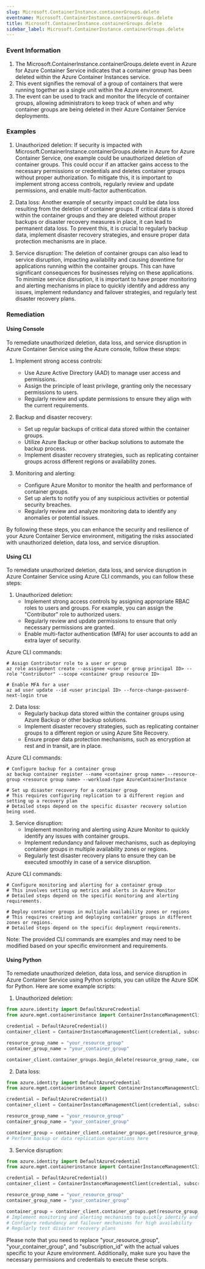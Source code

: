 ```yaml
--- 
slug: Microsoft.ContainerInstance.containerGroups.delete
eventname: Microsoft.ContainerInstance.containerGroups.delete
title: Microsoft.ContainerInstance.containerGroups.delete
sidebar_label: Microsoft.ContainerInstance.containerGroups.delete
---
```

                       
### Event Information

1. The Microsoft.ContainerInstance.containerGroups.delete event in Azure for Azure Container Service indicates that a container group has been deleted within the Azure Container Instances service.
2. This event signifies the removal of a group of containers that were running together as a single unit within the Azure environment.
3. The event can be used to track and monitor the lifecycle of container groups, allowing administrators to keep track of when and why container groups are being deleted in their Azure Container Service deployments.


### Examples

1. Unauthorized deletion: If security is impacted with Microsoft.ContainerInstance.containerGroups.delete in Azure for Azure Container Service, one example could be unauthorized deletion of container groups. This could occur if an attacker gains access to the necessary permissions or credentials and deletes container groups without proper authorization. To mitigate this, it is important to implement strong access controls, regularly review and update permissions, and enable multi-factor authentication.

2. Data loss: Another example of security impact could be data loss resulting from the deletion of container groups. If critical data is stored within the container groups and they are deleted without proper backups or disaster recovery measures in place, it can lead to permanent data loss. To prevent this, it is crucial to regularly backup data, implement disaster recovery strategies, and ensure proper data protection mechanisms are in place.

3. Service disruption: The deletion of container groups can also lead to service disruption, impacting availability and causing downtime for applications running within the container groups. This can have significant consequences for businesses relying on these applications. To minimize service disruption, it is important to have proper monitoring and alerting mechanisms in place to quickly identify and address any issues, implement redundancy and failover strategies, and regularly test disaster recovery plans.

### Remediation

#### Using Console

To remediate unauthorized deletion, data loss, and service disruption in Azure Container Service using the Azure console, follow these steps:

1. Implement strong access controls:
   - Use Azure Active Directory (AAD) to manage user access and permissions.
   - Assign the principle of least privilege, granting only the necessary permissions to users.
   - Regularly review and update permissions to ensure they align with the current requirements.

2. Backup and disaster recovery:
   - Set up regular backups of critical data stored within the container groups.
   - Utilize Azure Backup or other backup solutions to automate the backup process.
   - Implement disaster recovery strategies, such as replicating container groups across different regions or availability zones.

3. Monitoring and alerting:
   - Configure Azure Monitor to monitor the health and performance of container groups.
   - Set up alerts to notify you of any suspicious activities or potential security breaches.
   - Regularly review and analyze monitoring data to identify any anomalies or potential issues.

By following these steps, you can enhance the security and resilience of your Azure Container Service environment, mitigating the risks associated with unauthorized deletion, data loss, and service disruption.

#### Using CLI

To remediate unauthorized deletion, data loss, and service disruption in Azure Container Service using Azure CLI commands, you can follow these steps:

1. Unauthorized deletion:
   - Implement strong access controls by assigning appropriate RBAC roles to users and groups. For example, you can assign the "Contributor" role to authorized users.
   - Regularly review and update permissions to ensure that only necessary permissions are granted.
   - Enable multi-factor authentication (MFA) for user accounts to add an extra layer of security.

Azure CLI commands:
```
# Assign Contributor role to a user or group
az role assignment create --assignee <user or group principal ID> --role "Contributor" --scope <container group resource ID>

# Enable MFA for a user
az ad user update --id <user principal ID> --force-change-password-next-login true
```

2. Data loss:
   - Regularly backup data stored within the container groups using Azure Backup or other backup solutions.
   - Implement disaster recovery strategies, such as replicating container groups to a different region or using Azure Site Recovery.
   - Ensure proper data protection mechanisms, such as encryption at rest and in transit, are in place.

Azure CLI commands:
```
# Configure backup for a container group
az backup container register --name <container group name> --resource-group <resource group name> --workload-type AzureContainerInstance

# Set up disaster recovery for a container group
# This requires configuring replication to a different region and setting up a recovery plan
# Detailed steps depend on the specific disaster recovery solution being used.
```

3. Service disruption:
   - Implement monitoring and alerting using Azure Monitor to quickly identify any issues with container groups.
   - Implement redundancy and failover mechanisms, such as deploying container groups in multiple availability zones or regions.
   - Regularly test disaster recovery plans to ensure they can be executed smoothly in case of a service disruption.

Azure CLI commands:
```
# Configure monitoring and alerting for a container group
# This involves setting up metrics and alerts in Azure Monitor
# Detailed steps depend on the specific monitoring and alerting requirements.

# Deploy container groups in multiple availability zones or regions
# This requires creating and deploying container groups in different zones or regions.
# Detailed steps depend on the specific deployment requirements.
```

Note: The provided CLI commands are examples and may need to be modified based on your specific environment and requirements.

#### Using Python

To remediate unauthorized deletion, data loss, and service disruption in Azure Container Service using Python scripts, you can utilize the Azure SDK for Python. Here are some example scripts:

1. Unauthorized deletion:
```python
from azure.identity import DefaultAzureCredential
from azure.mgmt.containerinstance import ContainerInstanceManagementClient

credential = DefaultAzureCredential()
container_client = ContainerInstanceManagementClient(credential, subscription_id)

resource_group_name = "your_resource_group"
container_group_name = "your_container_group"

container_client.container_groups.begin_delete(resource_group_name, container_group_name)
```

2. Data loss:
```python
from azure.identity import DefaultAzureCredential
from azure.mgmt.containerinstance import ContainerInstanceManagementClient

credential = DefaultAzureCredential()
container_client = ContainerInstanceManagementClient(credential, subscription_id)

resource_group_name = "your_resource_group"
container_group_name = "your_container_group"

container_group = container_client.container_groups.get(resource_group_name, container_group_name)
# Perform backup or data replication operations here
```

3. Service disruption:
```python
from azure.identity import DefaultAzureCredential
from azure.mgmt.containerinstance import ContainerInstanceManagementClient

credential = DefaultAzureCredential()
container_client = ContainerInstanceManagementClient(credential, subscription_id)

resource_group_name = "your_resource_group"
container_group_name = "your_container_group"

container_group = container_client.container_groups.get(resource_group_name, container_group_name)
# Implement monitoring and alerting mechanisms to quickly identify and address any issues
# Configure redundancy and failover mechanisms for high availability
# Regularly test disaster recovery plans
```

Please note that you need to replace "your_resource_group", "your_container_group", and "subscription_id" with the actual values specific to your Azure environment. Additionally, make sure you have the necessary permissions and credentials to execute these scripts.


 